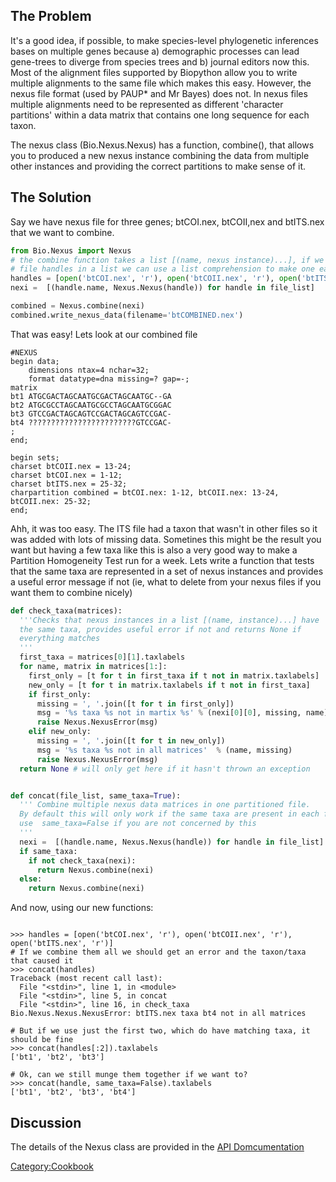 ==The Problem==

It's a good idea, if possible, to make species-level phylogenetic inferences bases on multiple genes because a) demographic processes can lead gene-trees to diverge from species trees and b) journal editors now this. Most of the alignment files supported  by Biopython allow you to write multiple alignments to the same file which makes this easy. However, the nexus file format (used by PAUP* and Mr Bayes) does not. In nexus files multiple alignments need to be represented as different 'character partitions' within a data matrix that contains one long sequence for each taxon.

The nexus class (Bio.Nexus.Nexus) has a function, combine(), that allows you to produced a new nexus instance combining the data from multiple other instances and providing the correct partitions to make sense of it. 

==The Solution==

Say we have nexus file for three genes; btCOI.nex, btCOII,nex and btITS.nex that we want to combine.
<source lang=Python>
from Bio.Nexus import Nexus
# the combine function takes a list [(name, nexus instance)...], if we provide the
# file handles in a list we can use a list comprehension to make one easily
handles = [open('btCOI.nex', 'r'), open('btCOII.nex', 'r'), open('btITS.nex', 'r')]   
nexi =  [(handle.name, Nexus.Nexus(handle)) for handle in file_list]

combined = Nexus.combine(nexi)
combined.write_nexus_data(filename='btCOMBINED.nex')
</source>

That was easy! Lets look at our combined file
<pre>
#NEXUS
begin data;
	dimensions ntax=4 nchar=32;
	format datatype=dna missing=? gap=-;
matrix
bt1 ATGCGACTAGCAATGCGACTAGCAATGC--GA
bt2 ATGCGCCTAGCAATGCGCCTAGCAATGCGGAC
bt3 GTCCGACTAGCAGTCCGACTAGCAGTCCGAC-
bt4 ????????????????????????GTCCGAC-
;
end;

begin sets;
charset btCOII.nex = 13-24;
charset btCOI.nex = 1-12;
charset btITS.nex = 25-32;
charpartition combined = btCOI.nex: 1-12, btCOII.nex: 13-24, btCOII.nex: 25-32;
end;
</pre>

Ahh, it was too easy. The ITS file had a taxon that wasn't in other files so it was added with lots of missing data. Sometines this might be the result you want but having a few taxa like this is also a very good way to make a Partition Homogeneity Test run for a week. Lets write a function that tests that the same taxa are represented in a set of nexus instances and provides a useful error message if not (ie, what to delete from your nexus files if you want them to combine nicely)

<source lang=Python>
def check_taxa(matrices):  
  '''Checks that nexus instances in a list [(name, instance)...] have 
  the same taxa, provides useful error if not and returns None if
  everything matches
  '''
  first_taxa = matrices[0][1].taxlabels
  for name, matrix in matrices[1:]:
    first_only = [t for t in first_taxa if t not in matrix.taxlabels]
    new_only = [t for t in matrix.taxlabels if t not in first_taxa]
    if first_only:
      missing = ', '.join([t for t in first_only])
      msg = '%s taxa %s not in martix %s' % (nexi[0][0], missing, name)
      raise Nexus.NexusError(msg)
    elif new_only:
      missing = ', '.join([t for t in new_only])
      msg = '%s taxa %s not in all matrices'  % (name, missing)
      raise Nexus.NexusError(msg)
  return None # will only get here if it hasn't thrown an exception


def concat(file_list, same_taxa=True):
  ''' Combine multiple nexus data matrices in one partitioned file.
  By default this will only work if the same taxa are present in each file
  use  same_taxa=False if you are not concerned by this
  '''    
  nexi =  [(handle.name, Nexus.Nexus(handle)) for handle in file_list]
  if same_taxa:
    if not check_taxa(nexi): 
      return Nexus.combine(nexi)
  else:
    return Nexus.combine(nexi)
</source>
And now, using our new functions:
<pre>

>>> handles = [open('btCOI.nex', 'r'), open('btCOII.nex', 'r'), open('btITS.nex', 'r')]
# If we combine them all we should get an error and the taxon/taxa that caused it
>>> concat(handles)
Traceback (most recent call last):
  File "<stdin>", line 1, in <module>
  File "<stdin>", line 5, in concat
  File "<stdin>", line 16, in check_taxa
Bio.Nexus.Nexus.NexusError: btITS.nex taxa bt4 not in all matrices

# But if we use just the first two, which do have matching taxa, it should be fine
>>> concat(handles[:2]).taxlabels
['bt1', 'bt2', 'bt3']

# Ok, can we still munge them together if we want to?
>>> concat(handle, same_taxa=False).taxlabels
['bt1', 'bt2', 'bt3', 'bt4']
</pre> 

==Discussion==

The details of the  Nexus class are provided in the [http://www.biopython.org/DIST/docs/api/Bio.Nexus.Nexus-pysrc.html API Domcumentation]

[[Category:Cookbook]]